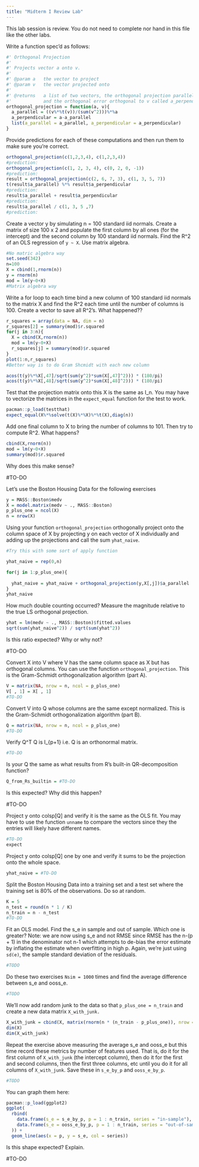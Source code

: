 ```yaml
---
title: "Midterm I Review Lab"
---
```


This lab session is review. You do not need to complete nor hand in this file like the other labs.

Write a function spec'd as follows:

```r
#' Orthogonal Projection
#'
#' Projects vector a onto v.
#'
#' @param a   the vector to project
#' @param v   the vector projected onto
#'
#' @returns   a list of two vectors, the orthogonal projection parallel to v named a_parallel, 
#'            and the orthogonal error orthogonal to v called a_perpendicular
orthogonal_projection = function(a, v){
  a_parallel = ((v%*%t(v))/(sum(v^2)))%*%a
  a_perpendicular = a-a_parallel
  list(a_parallel = a_parallel, a_perpendicular = a_perpendicular)
}
```

Provide predictions for each of these computations and then run them to make sure you're correct.

```r
orthogonal_projection(c(1,2,3,4), c(1,2,3,4))
#prediction: 
orthogonal_projection(c(1, 2, 3, 4), c(0, 2, 0, -1))
#prediction:
result = orthogonal_projection(c(2, 6, 7, 3), c(1, 3, 5, 7))
t(result$a_parallel) %*% result$a_perpendicular
#prediction:
result$a_parallel + result$a_perpendicular
#prediction:
result$a_parallel / c(1, 3, 5 ,7)
#prediction:
```



Create a vector y by simulating n = 100 standard iid normals. Create a matrix of size 100 x 2 and populate the first column by all ones (for the intercept) and the second column by 100 standard iid normals. Find the R^2 of an OLS regression of `y ~ X`. Use matrix algebra.

```r
#No matric algebra way
set.seed(342)
n=100
X = cbind(1,rnorm(n))
y = rnorm(n)
mod = lm(y~0+X)
#Matrix algebra way
```

Write a for loop to each time bind a new column of 100 standard iid normals to the matrix X and find the R^2 each time until the number of columns is 100. Create a vector to save all R^2's. What happened??

```r
r_squares = array(data = NA, dim = n)
r_squares[2] = summary(mod)$r.squared
for(j in 3:n){
  X = cbind(X,rnorm(n))
  mod = lm(y~0+X)
  r_squares[j] = summary(mod)$r.squared
}
plot(1:n,r_squares)
#Better way is to do Gram Shcmidt with each new column
```
```r
acos(t(y)%*%X[,47]/sqrt(sum(y^2)*sum(X[,47]^2))) * (180/pi)
acos(t(y)%*%X[,48]/sqrt(sum(y^2)*sum(X[,48]^2))) * (180/pi)
```

Test that the projection matrix onto this X is the same as I_n. You may have to vectorize the matrices in the `expect_equal` function for the test to work.

```r
pacman::p_load(testthat)
expect_equal(X%*%solve(t(X)%*%X)%*%t(X),diag(n))
```

Add one final column to X to bring the number of columns to 101. Then try to compute R^2. What happens? 

```r
cbind(X,rnorm(n))
mod = lm(y~0+X)
summary(mod)$r.squared
```

Why does this make sense?

#TO-DO

Let's use the Boston Housing Data for the following exercises

```r
y = MASS::Boston$medv
X = model.matrix(medv ~ ., MASS::Boston)
p_plus_one = ncol(X)
n = nrow(X)
```

Using your function `orthogonal_projection` orthogonally project onto the column space of X by projecting y on each vector of X individually and adding up the projections and call the sum `yhat_naive`.

```r
#Try this with some sort of apply function

yhat_naive = rep(0,n)

for(j in 1:p_plus_one){
  
  yhat_naive = yhat_naive + orthogonal_projection(y,X[,j])$a_parallel
}
yhat_naive
```

How much double counting occurred? Measure the magnitude relative to the true LS orthogonal projection.

```r
yhat = lm(medv ~ ., MASS::Boston)$fitted.values
sqrt(sum(yhat_naive^2)) / sqrt(sum(yhat^2))
```

Is this ratio expected? Why or why not?

#TO-DO

Convert X into V where V has the same column space as X but has orthogonal columns. You can use the function `orthogonal_projection`. This is the Gram-Schmidt orthogonalization algorithm (part A).

```r
V = matrix(NA, nrow = n, ncol = p_plus_one)
V[ , 1] = X[ , 1]
#TO-DO
```

Convert V into Q whose columns are the same except normalized. This is the Gram-Schmidt orthogonalization algorithm (part B).

```r
Q = matrix(NA, nrow = n, ncol = p_plus_one)
#TO-DO
```

Verify Q^T Q is I_{p+1} i.e. Q is an orthonormal matrix.

```r
#TO-DO
```

Is your Q the same as what results from R's built-in QR-decomposition function?

```r
Q_from_Rs_builtin = #TO-DO
```
 
Is this expected? Why did this happen?

#TO-DO

Project y onto colsp[Q] and verify it is the same as the OLS fit. You may have to use the function `unname` to compare the vectors since they the entries will likely have different names.

```r
#TO-DO
expect
```

Project y onto colsp[Q] one by one and verify it sums to be the projection onto the whole space.

```r
yhat_naive = #TO-DO
```

Split the Boston Housing Data into a training set and a test set where the training set is 80% of the observations. Do so at random.

```r
K = 5
n_test = round(n * 1 / K)
n_train = n - n_test
#TO-DO
```

Fit an OLS model. Find the s_e in sample and out of sample. Which one is greater? Note: we are now using s_e and not RMSE since RMSE has the n-(p + 1) in the denominator not n-1 which attempts to de-bias the error estimate by inflating the estimate when overfitting in high p. Again, we're just using `sd(e)`, the sample standard deviation of the residuals.

```r
#TODO
```

Do these two exercises `Nsim = 1000` times and find the average difference between s_e and ooss_e. 

```r
#TODO
```

We'll now add random junk to the data so that `p_plus_one = n_train` and create a new data matrix `X_with_junk.`

```r
X_with_junk = cbind(X, matrix(rnorm(n * (n_train - p_plus_one)), nrow = n))
dim(X)
dim(X_with_junk)
```

Repeat the exercise above measuring the average s_e and ooss_e but this time record these metrics by number of features used. That is, do it for the first column of `X_with_junk` (the intercept column), then do it for the first and second columns, then the first three columns, etc until you do it for all columns of `X_with_junk`. Save these in `s_e_by_p` and `ooss_e_by_p`.


```r
#TODO
```

You can graph them here:

```r
pacman::p_load(ggplot2)
ggplot(
  rbind(
    data.frame(s_e = s_e_by_p, p = 1 : n_train, series = "in-sample"),
    data.frame(s_e = ooss_e_by_p, p = 1 : n_train, series = "out-of-sample")
  )) +
  geom_line(aes(x = p, y = s_e, col = series))
```
 
Is this shape expected? Explain.

#TO-DO
